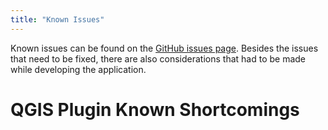 ```yaml
---
title: "Known Issues"
---
```


Known issues can be found on the [GitHub issues page](https://github.com/Deltares/Ribasim/issues).
Besides the issues that need to be fixed, there are also considerations that had to be made while developing the application.

# QGIS Plugin Known Shortcomings
